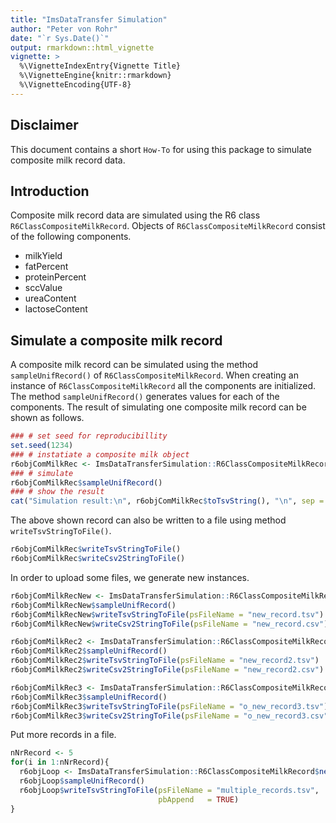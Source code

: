 ```yaml
---
title: "ImsDataTransfer Simulation"
author: "Peter von Rohr"
date: "`r Sys.Date()`"
output: rmarkdown::html_vignette
vignette: >
  %\VignetteIndexEntry{Vignette Title}
  %\VignetteEngine{knitr::rmarkdown}
  %\VignetteEncoding{UTF-8}
---
```


## Disclaimer
This document contains a short `How-To` for using this package to simulate composite milk record data.

## Introduction
Composite milk record data are simulated using the R6 class `R6ClassCompositeMilkRecord`. Objects of `R6ClassCompositeMilkRecord` consist of the following components.

- milkYield
- fatPercent
- proteinPercent
- sccValue
- ureaContent
- lactoseContent


## Simulate a composite milk record
A composite milk record can be simulated using the method `sampleUnifRecord()` of `R6ClassCompositeMilkRecord`. When creating an instance of `R6ClassCompositeMilkRecord` all the components are initialized. The method `sampleUnifRecord()` generates values for each of the components. The result of simulating one composite milk record can be shown as follows.

```r
### # set seed for reproducibillity
set.seed(1234)
### # instatiate a composite milk object
r6objComMilkRec <- ImsDataTransferSimulation::R6ClassCompositeMilkRecord$new()
### # simulate
r6objComMilkRec$sampleUnifRecord()
### # show the result
cat("Simulation result:\n", r6objComMilkRec$toTsvString(), "\n", sep = "")
```

The above shown record can also be written to a file using method `writeTsvStringToFile()`. 

```r
r6objComMilkRec$writeTsvStringToFile()
r6objComMilkRec$writeCsv2StringToFile()
```

In order to upload some files, we generate new instances.

```r
r6objComMilkRecNew <- ImsDataTransferSimulation::R6ClassCompositeMilkRecord$new()
r6objComMilkRecNew$sampleUnifRecord()
r6objComMilkRecNew$writeTsvStringToFile(psFileName = "new_record.tsv")
r6objComMilkRecNew$writeCsv2StringToFile(psFileName = "new_record.csv")

r6objComMilkRec2 <- ImsDataTransferSimulation::R6ClassCompositeMilkRecord$new()
r6objComMilkRec2$sampleUnifRecord()
r6objComMilkRec2$writeTsvStringToFile(psFileName = "new_record2.tsv")
r6objComMilkRec2$writeCsv2StringToFile(psFileName = "new_record2.csv")

r6objComMilkRec3 <- ImsDataTransferSimulation::R6ClassCompositeMilkRecord$new()
r6objComMilkRec3$sampleUnifRecord()
r6objComMilkRec3$writeTsvStringToFile(psFileName = "o_new_record3.tsv")
r6objComMilkRec3$writeCsv2StringToFile(psFileName = "o_new_record3.csv")
```

Put more records in a file.

```r
nNrRecord <- 5
for(i in 1:nNrRecord){
  r6objLoop <- ImsDataTransferSimulation::R6ClassCompositeMilkRecord$new()
  r6objLoop$sampleUnifRecord()
  r6objLoop$writeTsvStringToFile(psFileName = "multiple_records.tsv",
                                 pbAppend   = TRUE)
}
```

